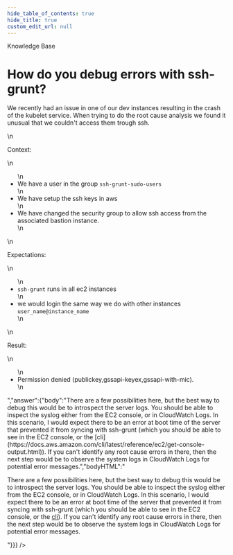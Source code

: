 ```yaml
---
hide_table_of_contents: true
hide_title: true
custom_edit_url: null
---
```



<CenterLayout>
<span className="title">Knowledge Base</span>
<h1>How do you debug errors with ssh-grunt?</h1>
<GitHub discussion={{"id":"D_kwDOF8slf84APGR6","number":314,"author":{"login":"yorinasub17"},"title":"How do you debug errors with ssh-grunt?","body":"We recently had an issue in one of our dev instances resulting in the crash of the kubelet service. When trying to do the root cause analysis we found it unusual that we couldn't access them trough ssh.\r\n\r\nContext:\r\n\r\n- We have a user in the group `ssh-grunt-sudo-users`\r\n- We have setup the ssh keys in aws\r\n- We have changed the security group to allow ssh access from the associated bastion instance.\r\n\r\nExpectations:\r\n\r\n- `ssh-grunt` runs in all ec2 instances\r\n- we would login the same way we do with other instances `user_name@instance_name`\r\n\r\nResult:\r\n\r\n- Permission denied (publickey,gssapi-keyex,gssapi-with-mic).","bodyHTML":"<p dir=\"auto\">We recently had an issue in one of our dev instances resulting in the crash of the kubelet service. When trying to do the root cause analysis we found it unusual that we couldn't access them trough ssh.</p>\n<p dir=\"auto\">Context:</p>\n<ul dir=\"auto\">\n<li>We have a user in the group <code class=\"notranslate\">ssh-grunt-sudo-users</code></li>\n<li>We have setup the ssh keys in aws</li>\n<li>We have changed the security group to allow ssh access from the associated bastion instance.</li>\n</ul>\n<p dir=\"auto\">Expectations:</p>\n<ul dir=\"auto\">\n<li><code class=\"notranslate\">ssh-grunt</code> runs in all ec2 instances</li>\n<li>we would login the same way we do with other instances <code class=\"notranslate\">user_name@instance_name</code></li>\n</ul>\n<p dir=\"auto\">Result:</p>\n<ul dir=\"auto\">\n<li>Permission denied (publickey,gssapi-keyex,gssapi-with-mic).</li>\n</ul>","answer":{"body":"There are a few possibilities here, but the best way to debug this would be to introspect the server logs. You should be able to inspect the syslog either from the EC2 console, or in CloudWatch Logs. In this scenario, I would expect there to be an error at boot time of the server that prevented it from syncing with ssh-grunt (which you should be able to see in the EC2 console, or the [cli](https://docs.aws.amazon.com/cli/latest/reference/ec2/get-console-output.html)). If you can't identify any root cause errors in there, then the next step would be to observe the system logs in CloudWatch Logs for potential error messages.","bodyHTML":"<p dir=\"auto\">There are a few possibilities here, but the best way to debug this would be to introspect the server logs. You should be able to inspect the syslog either from the EC2 console, or in CloudWatch Logs. In this scenario, I would expect there to be an error at boot time of the server that prevented it from syncing with ssh-grunt (which you should be able to see in the EC2 console, or the <a href=\"https://docs.aws.amazon.com/cli/latest/reference/ec2/get-console-output.html\" rel=\"nofollow\">cli</a>). If you can't identify any root cause errors in there, then the next step would be to observe the system logs in CloudWatch Logs for potential error messages.</p>"}}} />

</CenterLayout>
  

<!-- ##DOCS-SOURCER-START
{
  "sourcePlugin": "github-discussions",
  "hash": "0cdcac85549452ab100025cf8425503a"
}
##DOCS-SOURCER-END -->
